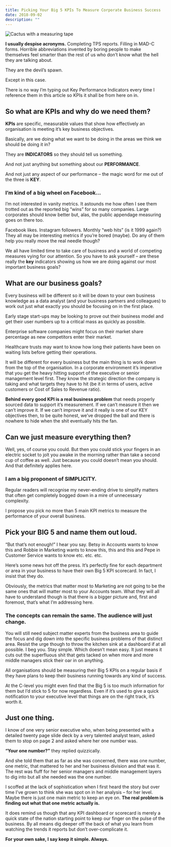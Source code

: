 ```yaml
---
title: Picking Your Big 5 KPIs To Measure Corporate Business Success
date: 2018-09-02
description: ""
---
```

![Cactus with a measuring tape](./cactus-measuretape.jpg)

**I usually despise acronyms.** Completing TPS reports. Filling in MAD-C forms. Horrible abbreviations invented by boring people to make themselves feel smarter than the rest of us who don’t know what the hell they are talking about.

They are the devil’s spawn.

Except in this case.

There is no way I’m typing out Key Performance Indicators every time I reference them in this article so KPIs it shall be from here on in.

## So what are KPIs and why do we need them?

**KPIs** are specific, measurable values that show how effectively an organisation is meeting it’s key business objectives.

Basically, are we doing what we want to be doing in the areas we think we should be doing it in?

They are **INDICATORS** so they should tell us something.

And not just anything but something about our **PERFORMANCE**.

And not just any aspect of our performance &#8211; the magic word for me out of the three is **KEY**.

### I’m kind of a big wheel on Facebook…

I&#8217;m not interested in vanity metrics. It astounds me how often I see them trotted out as the reported big “wins” for so many companies. Large corporates should know better but, alas, the public appendage measuring goes on there too.

Facebook likes. Instagram followers. Monthly “web hits” (is it 1999 again?) They all may be interesting metrics if you&#8217;re bored (maybe). Do any of them help you really move the real needle though?

We all have limited time to take care of business and a world of competing measures vying for our attention. So you have to ask yourself – are these really the **key** indicators showing us how we are doing against our most important business goals?

## What are our business goals?

Every business will be different so it will be down to your own business knowledge as a data analyst (and your business partners and colleagues) to work out just what exactly you should be focusing on in the first place.

Early stage start-ups may be looking to prove out their business model and get their user numbers up to a critical mass as quickly as possible.

Enterprise software companies might focus on their market share percentage as new competitors enter their market.

Healthcare trusts may want to know how long their patients have been on waiting lists before getting their operations.

It will be different for every business but the main thing is to work down from the top of the organisation. In a corporate environment it’s imperative that you get the heavy hitting support of the executive or senior management level first. They know the strategic direction the company is taking and what targets they have to hit (be it in terms of users, active customers or Cost of Sales to Revenue ratio).

**Behind every good KPI is a real business problem** that needs properly sourced data to support it’s measurement. If we can’t measure it then we can’t improve it. If we can’t improve it and it really is one of our KEY objectives then, to be quite honest, we’ve dropped the ball and there is nowhere to hide when the shit eventually hits the fan.

## Can we just measure everything then?

Well, yes, of course you could. But then you could stick your fingers in an electric socket to jolt you awake in the morning rather than take a second cup of coffee as well. Just because you could doesn’t mean you should. And that definitely applies here.

### I am a big proponent of SIMPLICITY.

Regular readers will recognise my never-ending drive to simplify matters that often get completely bogged down in a mire of unnecessary complexity.

I propose you pick no more than 5 main KPI metrics to measure the performance of your overall business.

## Pick your BIG 5 and name them out loud.

“But that’s not enough!” I hear you say. Betsy in Accounts wants to know this and Robbie in Marketing wants to know this, this and this and Pepe in Customer Service wants to know etc. etc. etc.

Here’s some news hot off the press. It’s perfectly fine for each department or area in your business to have their own Big 5 KPI scorecard. In fact, I insist that they do.

Obviously, the metrics that matter most to Marketing are not going to be the same ones that will matter most to your Accounts team. What they will all have to understand though is that there is a bigger picture and, first and foremost, that’s what I’m addressing here.

### The concepts can remain the same. The audience will just change.

You will still need subject matter experts from the business area to guide the focus and dig down into the specific business problems of that distinct area. Resist the urge though to throw the kitchen sink at a dashboard if at all possible. I beg you. Stay simple. Which doesn’t mean easy. It just means it cuts out the superfluous shit that gets tacked on when more and more middle managers stick their oar in on anything.

All organisations should be measuring their Big 5 KPIs on a regular basis if they have plans to keep their business running towards any kind of success.

At the C-level you might even find that the Big 5 is too much information for them but I’d stick to 5 for now regardless. Even if it’s used to give a quick notification to your executive level that things are on the right track, it’s worth it.

## Just one thing.

I know of one very senior executive who, when being presented with a detailed twenty page slide deck by a very talented analyst team, asked them to stop on page 2 and asked where her one number was.

**“Your one number?”** they replied quizzically.

And she told them that as far as she was concerned, there was one number, one metric, that mattered to her and her business division and that was it. The rest was fluff for her senior managers and middle management layers to dig into but all she needed was the one number.

I scoffed at the lack of sophistication when I first heard the story but over time I’ve grown to think she was spot on in her analysis – for her level. Maybe there is just one main metric to keep an eye on. **The real problem is finding out what that one metric actually is.**

It does remind us though that any KPI dashboard or scorecard is merely a quick state of the nation starting point to keep our finger on the pulse of the business. By all means dig deeper off the back of what you learn from watching the trends it reports but don’t over-complicate it.

**For your own sake, I say keep it simple. Always.**